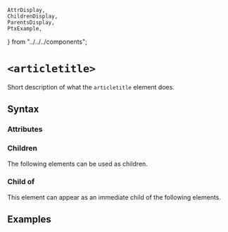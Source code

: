     AttrDisplay,
    ChildrenDisplay,
    ParentsDisplay,
    PtxExample,
} from "../../../components";

# `<articletitle>`

Short description of what the `articletitle` element does.

## Syntax

### Attributes

<AttrDisplay name="articletitle" />

### Children

The following elements can be used as children.

<ChildrenDisplay name="articletitle" />

### Child of

This element can appear as an immediate child of the following elements.

<ParentsDisplay name="articletitle" />

## Examples

    